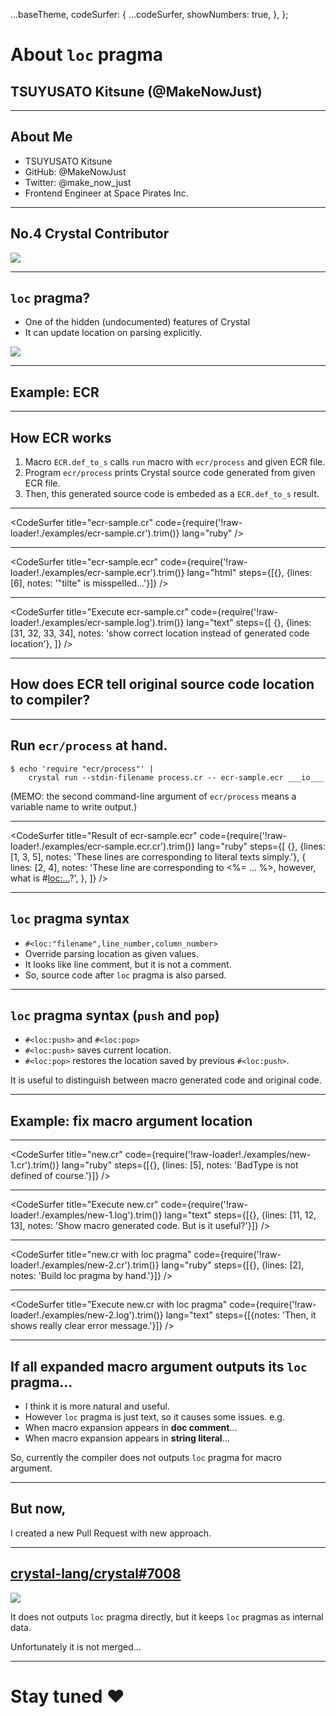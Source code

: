 

  ...baseTheme,
  codeSurfer: {
    ...codeSurfer,
    showNumbers: true,
  },
};


<Helmet>
  <title>About loc pragma</title>
</Helmet>

# About `loc` pragma

## TSUYUSATO Kitsune (@MakeNowJust)

---

## About Me

- TSUYUSATO Kitsune
- GitHub: @MakeNowJust
- Twitter: @make_now_just
- Frontend Engineer at Space Pirates Inc.

---

## No.4 Crystal Contributor

<img src={contributorsImage} />

---

## `loc` pragma?

- One of the hidden (undocumented) features of Crystal
- It can update location on parsing explicitly.

<img src={searchLocPragmaImage} />

---

## Example: ECR

---

## How ECR works

1. Macro `ECR.def_to_s` calls `run` macro with `ecr/process` and given ECR file.
2. Program `ecr/process` prints Crystal source code generated from given ECR file.
3. Then, this generated source code is embeded as a `ECR.def_to_s` result.

---

<CodeSurfer
  title="ecr-sample.cr"
  code={require('!raw-loader!./examples/ecr-sample.cr').trim()}
  lang="ruby"
/>

---

<CodeSurfer
  title="ecr-sample.ecr"
  code={require('!raw-loader!./examples/ecr-sample.ecr').trim()}
  lang="html"
  steps={[{}, {lines: [6], notes: '"tilte" is misspelled...'}]}
/>

---

<CodeSurfer
  title="Execute ecr-sample.cr"
  code={require('!raw-loader!./examples/ecr-sample.log').trim()}
  lang="text"
  steps={[
    {},
    {lines: [31, 32, 33, 34], notes: 'show correct location instead of generated code location'},
  ]}
/>

---

## How does ECR tell original source code location to compiler?

---

## Run `ecr/process` at hand.

```
$ echo 'require "ecr/process"' |
    crystal run --stdin-filename process.cr -- ecr-sample.ecr ___io___
```

(MEMO: the second command-line argument of `ecr/process` means a variable name to write output.)

---

<CodeSurfer
  title="Result of ecr-sample.ecr"
  code={require('!raw-loader!./examples/ecr-sample.ecr.cr').trim()}
  lang="ruby"
  steps={[
    {},
    {lines: [1, 3, 5], notes: 'These lines are corresponding to literal texts simply.'},
    {
      lines: [2, 4],
      notes: 'These line are corresponding to <%= ... %>, however, what is #<loc:...>?',
    },
  ]}
/>

---

## `loc` pragma syntax

- `#<loc:"filename",line_number,column_number>`
- Override parsing location as given values.
- It looks like line comment, but it is not a comment.
- So, source code after `loc` pragma is also parsed.

---

## `loc` pragma syntax (`push` and `pop`)

- `#<loc:push>` and `#<loc:pop>`
- `#<loc:push>` saves current location.
- `#<loc:pop>` restores the location saved by previous `#<loc:push>`.

It is useful to distinguish between macro generated code and original code.

---

## Example: fix macro argument location

---

<CodeSurfer
  title="new.cr"
  code={require('!raw-loader!./examples/new-1.cr').trim()}
  lang="ruby"
  steps={[{}, {lines: [5], notes: 'BadType is not defined of course.'}]}
/>

---

<CodeSurfer
  title="Execute new.cr"
  code={require('!raw-loader!./examples/new-1.log').trim()}
  lang="text"
  steps={[{}, {lines: [11, 12, 13], notes: 'Show macro generated code. But is it useful?'}]}
/>

---

<CodeSurfer
  title="new.cr with loc pragma"
  code={require('!raw-loader!./examples/new-2.cr').trim()}
  lang="ruby"
  steps={[{}, {lines: [2], notes: 'Build loc pragma by hand.'}]}
/>

---

<CodeSurfer
  title="Execute new.cr with loc pragma"
  code={require('!raw-loader!./examples/new-2.log').trim()}
  lang="text"
  steps={[{notes: 'Then, it shows really clear error message.'}]}
/>

---

## If all expanded macro argument outputs its `loc` pragma...

- I think it is more natural and useful.
- However `loc` pragma is just text, so it causes some issues. e.g.
- When macro expansion appears in **doc comment**...
- When macro expansion appears in **string literal**...

So, currently the compiler does not outputs `loc` pragma for macro argument.

---

## But now,

I created a new Pull Request with new approach.

---

## [crystal-lang/crystal#7008](https://github.com/crystal-lang/crystal/pull/7008)

<img src={pr7008Image} />

It does not outputs `loc` pragma directly, but it keeps `loc` pragmas as internal data.

Unfortunately it is not merged...

---

# Stay tuned :heart:
